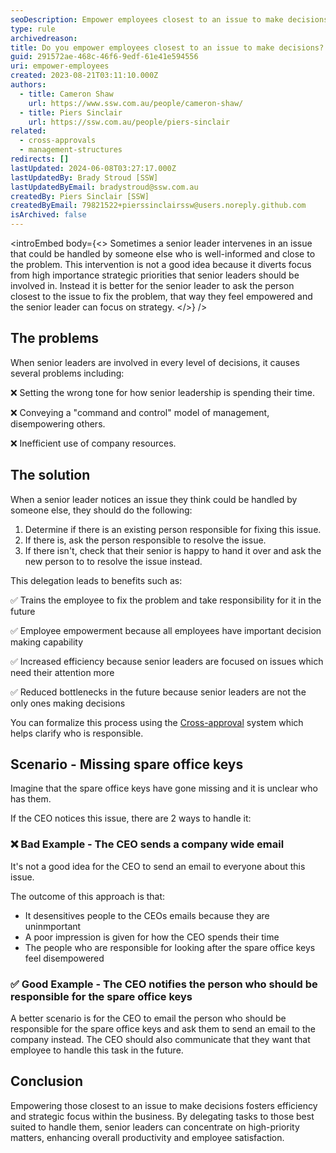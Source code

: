 ```yaml
---
seoDescription: Empower employees closest to an issue to make decisions, fostering efficiency and strategic focus within the business.
type: rule
archivedreason:
title: Do you empower employees closest to an issue to make decisions?
guid: 291572ae-468c-46f6-9edf-61e41e594556
uri: empower-employees
created: 2023-08-21T03:11:10.000Z
authors:
  - title: Cameron Shaw
    url: https://www.ssw.com.au/people/cameron-shaw/
  - title: Piers Sinclair
    url: https://ssw.com.au/people/piers-sinclair
related:
  - cross-approvals
  - management-structures
redirects: []
lastUpdated: 2024-06-08T03:27:17.000Z
lastUpdatedBy: Brady Stroud [SSW]
lastUpdatedByEmail: bradystroud@ssw.com.au
createdBy: Piers Sinclair [SSW]
createdByEmail: 79821522+pierssinclairssw@users.noreply.github.com
isArchived: false
---
```


<introEmbed
  body={<>
Sometimes a senior leader intervenes in an issue that could be handled by someone else who is well-informed and close to the problem. This intervention is not a good idea because it diverts focus from high importance strategic priorities that senior leaders should be involved in. Instead it is better for the senior leader to ask the person closest to the issue to fix the problem, that way they feel empowered and the senior leader can focus on strategy.
  </>}
/>
## The problems

When senior leaders are involved in every level of decisions, it causes several problems including:

❌ Setting the wrong tone for how senior leadership is spending their time.

❌ Conveying a "command and control" model of management, disempowering others.

❌ Inefficient use of company resources.

## The solution

When a senior leader notices an issue they think could be handled by someone else, they should do the following:

1. Determine if there is an existing person responsible for fixing this issue.
2. If there is, ask the person responsible to resolve the issue.
3. If there isn't, check that their senior is happy to hand it over and ask the new person to to resolve the issue instead.

This delegation leads to benefits such as:

✅ Trains the employee to fix the problem and take responsibility for it in the future

✅ Employee empowerment because all employees have important decision making capability

✅ Increased efficiency because senior leaders are focused on issues which need their attention more

✅ Reduced bottlenecks in the future because senior leaders are not the only ones making decisions

You can formalize this process using the [Cross-approval](/cross-approvals) system which helps clarify who is responsible.

## Scenario - Missing spare office keys

Imagine that the spare office keys have gone missing and it is unclear who has them.

If the CEO notices this issue, there are 2 ways to handle it:

### ❌ Bad Example - The CEO sends a company wide email

It's not a good idea for the CEO to send an email to everyone about this issue.

The outcome of this approach is that:

- It desensitives people to the CEOs emails because they are uninmportant
- A poor impression is given for how the CEO spends their time
- The people who are responsible for looking after the spare office keys feel disempowered

### ✅ Good Example - The CEO notifies the person who should be responsible for the spare office keys

A better scenario is for the CEO to email the person who should be responsible for the spare office keys and ask them to send an email to the company instead. The CEO should also communicate that they want that employee to handle this task in the future.

## Conclusion

Empowering those closest to an issue to make decisions fosters efficiency and strategic focus within the business. By delegating tasks to those best suited to handle them, senior leaders can concentrate on high-priority matters, enhancing overall productivity and employee satisfaction.
